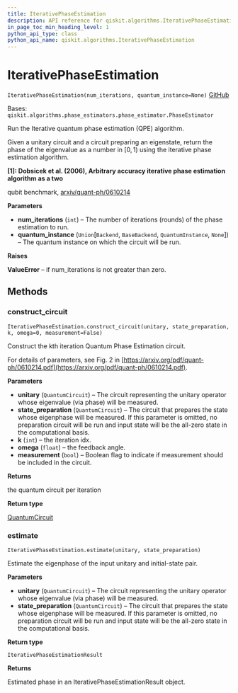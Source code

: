 ```yaml
---
title: IterativePhaseEstimation
description: API reference for qiskit.algorithms.IterativePhaseEstimation
in_page_toc_min_heading_level: 1
python_api_type: class
python_api_name: qiskit.algorithms.IterativePhaseEstimation
---
```


# IterativePhaseEstimation

<span id="qiskit.algorithms.IterativePhaseEstimation" />

`IterativePhaseEstimation(num_iterations, quantum_instance=None)` [GitHub](https://github.com/qiskit/qiskit/tree/stable/0.18/qiskit/algorithms/phase_estimators/ipe.py "view source code")

Bases: `qiskit.algorithms.phase_estimators.phase_estimator.PhaseEstimator`

Run the Iterative quantum phase estimation (QPE) algorithm.

Given a unitary circuit and a circuit preparing an eigenstate, return the phase of the eigenvalue as a number in $[0,1)$ using the iterative phase estimation algorithm.

**\[1]: Dobsicek et al. (2006), Arbitrary accuracy iterative phase estimation algorithm as a two**

qubit benchmark, [arxiv/quant-ph/0610214](https://arxiv.org/abs/quant-ph/0610214)

**Parameters**

*   **num\_iterations** (`int`) – The number of iterations (rounds) of the phase estimation to run.
*   **quantum\_instance** (`Union`\[`Backend`, `BaseBackend`, `QuantumInstance`, `None`]) – The quantum instance on which the circuit will be run.

**Raises**

**ValueError** – if num\_iterations is not greater than zero.

## Methods

### construct\_circuit

<span id="qiskit.algorithms.IterativePhaseEstimation.construct_circuit" />

`IterativePhaseEstimation.construct_circuit(unitary, state_preparation, k, omega=0, measurement=False)`

Construct the kth iteration Quantum Phase Estimation circuit.

For details of parameters, see Fig. 2 in [https://arxiv.org/pdf/quant-ph/0610214.pdf](https://arxiv.org/pdf/quant-ph/0610214.pdf).

**Parameters**

*   **unitary** (`QuantumCircuit`) – The circuit representing the unitary operator whose eigenvalue (via phase) will be measured.
*   **state\_preparation** (`QuantumCircuit`) – The circuit that prepares the state whose eigenphase will be measured. If this parameter is omitted, no preparation circuit will be run and input state will be the all-zero state in the computational basis.
*   **k** (`int`) – the iteration idx.
*   **omega** (`float`) – the feedback angle.
*   **measurement** (`bool`) – Boolean flag to indicate if measurement should be included in the circuit.

**Returns**

the quantum circuit per iteration

**Return type**

[QuantumCircuit](qiskit.circuit.QuantumCircuit "qiskit.circuit.QuantumCircuit")

### estimate

<span id="qiskit.algorithms.IterativePhaseEstimation.estimate" />

`IterativePhaseEstimation.estimate(unitary, state_preparation)`

Estimate the eigenphase of the input unitary and initial-state pair.

**Parameters**

*   **unitary** (`QuantumCircuit`) – The circuit representing the unitary operator whose eigenvalue (via phase) will be measured.
*   **state\_preparation** (`QuantumCircuit`) – The circuit that prepares the state whose eigenphase will be measured. If this parameter is omitted, no preparation circuit will be run and input state will be the all-zero state in the computational basis.

**Return type**

`IterativePhaseEstimationResult`

**Returns**

Estimated phase in an IterativePhaseEstimationResult object.

